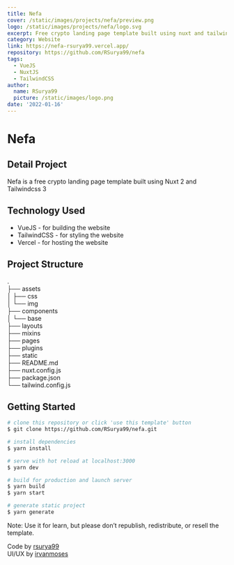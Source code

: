 ```yaml
---
title: Nefa
cover: /static/images/projects/nefa/preview.png
logo: /static/images/projects/nefa/logo.svg
excerpt: Free crypto landing page template built using nuxt and tailwindcss
category: Website
link: https://nefa-rsurya99.vercel.app/
repository: https://github.com/RSurya99/nefa
tags:
  - VueJS
  - NuxtJS
  - TailwindCSS
author:
  name: RSurya99
  picture: /static/images/logo.png
date: '2022-01-16'
---
```


# Nefa

## Detail Project

Nefa is a free crypto landing page template built using Nuxt 2 and Tailwindcss 3

## Technology Used

- VueJS - for building the website
- TailwindCSS - for styling the website
- Vercel - for hosting the website

## Project Structure

.  
├── assets  
│ ├── css  
│ └── img  
├── components  
│ └── base  
├── layouts  
├── mixins  
├── pages  
├── plugins  
├── static  
├── README.md  
├── nuxt.config.js  
├── package.json  
└── tailwind.config.js  

## Getting Started

```bash
# clone this repository or click 'use this template' button
$ git clone https://github.com/RSurya99/nefa.git

# install dependencies
$ yarn install

# serve with hot reload at localhost:3000
$ yarn dev

# build for production and launch server
$ yarn build
$ yarn start

# generate static project
$ yarn generate
```

Note: Use it for learn, but please don’t republish, redistribute, or resell the template.

Code by [rsurya99](https://github.com/rsurya99)  
UI/UX by [irvanmoses](https://www.facebook.com/irvan.moses)